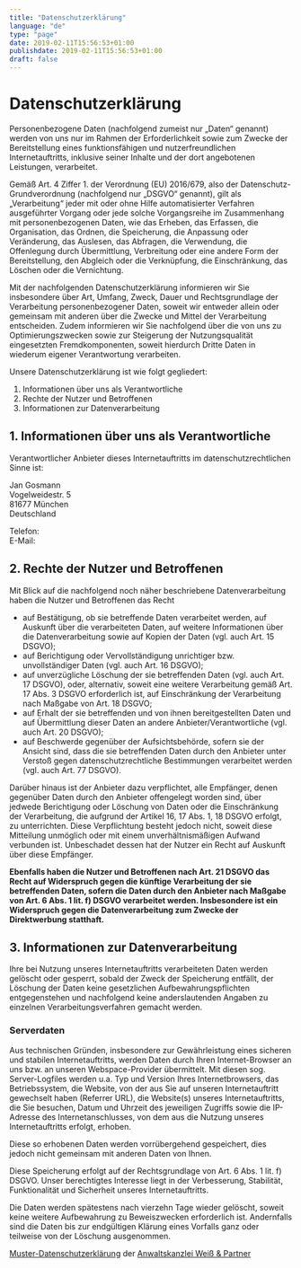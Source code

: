 ```yaml
---
title: "Datenschutzerklärung"
language: "de"
type: "page"
date: 2019-02-11T15:56:53+01:00
publishdate: 2019-02-11T15:56:53+01:00
draft: false
---
```


# Datenschutzerklärung

Personenbezogene Daten (nachfolgend zumeist nur „Daten“ genannt) werden von uns
nur im Rahmen der Erforderlichkeit sowie zum Zwecke der Bereitstellung eines
funktionsfähigen und nutzerfreundlichen Internetauftritts, inklusive seiner
Inhalte und der dort angebotenen Leistungen, verarbeitet.

Gemäß Art. 4 Ziffer 1. der Verordnung (EU) 2016/679, also der
Datenschutz-Grundverordnung (nachfolgend nur „DSGVO“ genannt), gilt als
„Verarbeitung“ jeder mit oder ohne Hilfe automatisierter Verfahren ausgeführter
Vorgang oder jede solche Vorgangsreihe im Zusammenhang mit personenbezogenen
Daten, wie das Erheben, das Erfassen, die Organisation, das Ordnen, die
Speicherung, die Anpassung oder Veränderung, das Auslesen, das Abfragen, die
Verwendung, die Offenlegung durch Übermittlung, Verbreitung oder eine andere
Form der Bereitstellung, den Abgleich oder die Verknüpfung, die Einschränkung,
das Löschen oder die Vernichtung.

Mit der nachfolgenden Datenschutzerklärung informieren wir Sie insbesondere über
Art, Umfang, Zweck, Dauer und Rechtsgrundlage der Verarbeitung personenbezogener
Daten, soweit wir entweder allein oder gemeinsam mit anderen über die Zwecke und
Mittel der Verarbeitung entscheiden. Zudem informieren wir Sie nachfolgend über
die von uns zu Optimierungszwecken sowie zur Steigerung der Nutzungsqualität
eingesetzten Fremdkomponenten, soweit hierdurch Dritte Daten in wiederum eigener
Verantwortung verarbeiten.

Unsere Datenschutzerklärung ist wie folgt gegliedert:

1. Informationen über uns als Verantwortliche
2. Rechte der Nutzer und Betroffenen
3. Informationen zur Datenverarbeitung

## 1. Informationen über uns als Verantwortliche

Verantwortlicher Anbieter dieses Internetauftritts im datenschutzrechtlichen
Sinne ist:

Jan Gosmann<br/>
Vogelweidestr. 5<br/>
81677 München<br/>
Deutschland

Telefon: <CryptedPhone country="+49" area="174" block0="3588" block1="307"></CryptedPhone><br/>
E-Mail: <CryptedEmail name="blog" domain="jgosmann" tld="de"></CryptedEmail>


## 2. Rechte der Nutzer und Betroffenen

Mit Blick auf die nachfolgend noch näher beschriebene Datenverarbeitung haben
die Nutzer und Betroffenen das Recht

* auf Bestätigung, ob sie betreffende Daten verarbeitet werden, auf Auskunft
  über die verarbeiteten Daten, auf weitere Informationen über die
  Datenverarbeitung sowie auf Kopien der Daten (vgl. auch Art. 15 DSGVO);
* auf Berichtigung oder Vervollständigung unrichtiger bzw. unvollständiger Daten
  (vgl. auch Art. 16 DSGVO);
* auf unverzügliche Löschung der sie betreffenden Daten (vgl. auch Art. 17
  DSGVO), oder, alternativ, soweit eine weitere Verarbeitung gemäß Art. 17 Abs.
  3 DSGVO erforderlich ist, auf Einschränkung der Verarbeitung nach Maßgabe von
  Art. 18 DSGVO;
* auf Erhalt der sie betreffenden und von ihnen bereitgestellten Daten und auf
  Übermittlung dieser Daten an andere Anbieter/Verantwortliche (vgl. auch Art.
  20 DSGVO);
* auf Beschwerde gegenüber der Aufsichtsbehörde, sofern sie der Ansicht sind,
  dass die sie betreffenden Daten durch den Anbieter unter Verstoß gegen
  datenschutzrechtliche Bestimmungen verarbeitet werden (vgl. auch Art. 77 DSGVO).

Darüber hinaus ist der Anbieter dazu verpflichtet, alle Empfänger, denen
gegenüber Daten durch den Anbieter offengelegt worden sind, über jedwede
Berichtigung oder Löschung von Daten oder die Einschränkung der Verarbeitung,
die aufgrund der Artikel 16, 17 Abs. 1, 18 DSGVO erfolgt, zu unterrichten. Diese
Verpflichtung besteht jedoch nicht, soweit diese Mitteilung unmöglich oder mit
einem unverhältnismäßigen Aufwand verbunden ist. Unbeschadet dessen hat der
Nutzer ein Recht auf Auskunft über diese Empfänger.

**Ebenfalls haben die Nutzer und Betroffenen nach Art. 21 DSGVO das Recht auf
Widerspruch gegen die künftige Verarbeitung der sie betreffenden Daten, sofern
die Daten durch den Anbieter nach Maßgabe von Art. 6 Abs. 1 lit. f) DSGVO
verarbeitet werden. Insbesondere ist ein Widerspruch gegen die Datenverarbeitung
zum Zwecke der Direktwerbung statthaft.**


## 3. Informationen zur Datenverarbeitung

Ihre bei Nutzung unseres Internetauftritts verarbeiteten Daten werden gelöscht
oder gesperrt, sobald der Zweck der Speicherung entfällt, der Löschung der Daten
keine gesetzlichen Aufbewahrungspflichten entgegenstehen und nachfolgend keine
anderslautenden Angaben zu einzelnen Verarbeitungsverfahren gemacht werden.

### Serverdaten

Aus technischen Gründen, insbesondere zur Gewährleistung eines sicheren und
stabilen Internetauftritts, werden Daten durch Ihren Internet-Browser an uns
bzw. an unseren Webspace-Provider übermittelt. Mit diesen sog. Server-Logfiles
werden u.a. Typ und Version Ihres Internetbrowsers, das Betriebssystem, die
Website, von der aus Sie auf unseren Internetauftritt gewechselt haben (Referrer
URL), die Website(s) unseres Internetauftritts, die Sie besuchen, Datum und
Uhrzeit des jeweiligen Zugriffs sowie die IP-Adresse des Internetanschlusses,
von dem aus die Nutzung unseres Internetauftritts erfolgt, erhoben.

Diese so erhobenen Daten werden vorrübergehend gespeichert, dies jedoch nicht
gemeinsam mit anderen Daten von Ihnen.

Diese Speicherung erfolgt auf der Rechtsgrundlage von Art. 6 Abs. 1 lit. f)
DSGVO. Unser berechtigtes Interesse liegt in der Verbesserung, Stabilität,
Funktionalität und Sicherheit unseres Internetauftritts.

Die Daten werden spätestens nach vierzehn Tage wieder gelöscht, soweit keine
weitere Aufbewahrung zu Beweiszwecken erforderlich ist. Andernfalls sind die
Daten bis zur endgültigen Klärung eines Vorfalls ganz oder teilweise von der
Löschung ausgenommen.


<a target="_blank" href="https://www.ratgeberrecht.eu/leistungen/muster-datenschutzerklaerung.html">Muster-Datenschutzerklärung</a> der <a target="_blank" href="https://www.ratgeberrecht.eu/datenschutz/datenschutzerklaerung-generator-dsgvo.html">Anwaltskanzlei
Weiß &amp; Partner</a>
